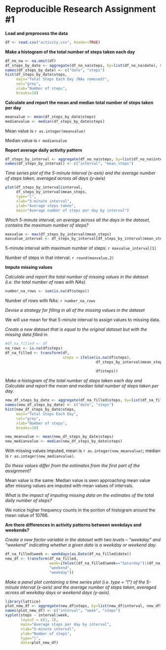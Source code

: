 Reproducible Research Assignment #1
==============================================
**Load and preprocess the data**

```r
df <- read.csv("activity.csv", header=TRUE)
```

**Make a histogram of the total number of steps taken each day**

```r
df_no_na <- na.omit(df)
df_steps_by_date <- aggregate(df_no_na$steps, by=list(df_no_na$date), FUN=sum)
names(df_steps_by_date) <- c("date", "steps")
hist(df_steps_by_date$steps, 
     main="Total Steps Each Day (NAs removed)", 
     col="grey", 
     xlab="Number of steps",
     breaks=10)
```

**Calculate and report the mean and median total number of steps taken per day**

```r
meanvalue <- mean(df_steps_by_date$steps)
medianvalue <- median(df_steps_by_date$steps)
```

Mean value is `r as.integer(meanvalue)`

Median value is `r medianvalue`

**Report average daily activity pattern**
```r
df_steps_by_interval <- aggregate(df_no_na$steps, by=list(df_no_na$interval), FUN=mean)
names(df_steps_by_interval) <- c("interval", "mean_steps")
```

*Time series plot of the 5-minute interval (x-axis) and the average number of steps taken, averaged across all days (y-axis)*
```r
plot(df_steps_by_interval$interval,
     df_steps_by_interval$mean_steps, 
     type="l", 
     xlab="5-minute interval", 
     ylab="Average steps taken",
     main="Average number of steps per day by interval")
```

*Which 5-minute interval, on average across all the days in the dataset, contains the maximum number of steps?*
```r
maxvalue <- max(df_steps_by_interval$mean_steps)
maxvalue_interval <- df_steps_by_interval[df_steps_by_interval$mean_steps == maxvalue,]
```

5-minute interval with maximum number of steps: `r maxvalue_interval[1]`

Number of steps in that interval: `r round(maxvalue,2)`

**Impute missing values**

*Calculate and report the total number of missing values in the dataset (i.e. the total number of rows with NAs)*
```r
number_na_rows <- sum(is.na(df$steps)) 
```
Number of rows with NAs: `r number_na_rows`

*Devise a strategy for filling in all of the missing values in the dataset*

We will use mean for that 5-minute interval to assign values to missing data.

*Create a new dataset that is equal to the original dataset but with the missing data filled in.*
```r
#df_na_filled <- df
na_rows <- is.na(df$steps)
df_na_filled <- transform(df, 
                          steps = ifelse(is.na(df$steps), 
                                         df_steps_by_interval$mean_steps[match(df$interval, 
                                                                          df_steps_by_interval$interval)], 
                                         df$steps))

```

*Make a histogram of the total number of steps taken each day and Calculate and report the mean and median total number of steps taken per day.*
```r
new_df_steps_by_date <- aggregate(df_na_filled$steps, by=list(df_na_filled$date), FUN=sum)
names(new_df_steps_by_date) <- c("date", "steps")
hist(new_df_steps_by_date$steps, 
     main="Total Steps Each Day", 
     col="grey", 
     xlab="Number of steps",
     breaks=10)

new_meanvalue <- mean(new_df_steps_by_date$steps)
new_medianvalue <- median(new_df_steps_by_date$steps)
```

With missing values imputed, mean is `r as.integer(new_meanvalue)`; median is `r as.integer(new_medianvalue)`.

*Do these values differ from the estimates from the first part of the assignment?* 

Mean value is the same. Median value is seen approaching mean value after missing values are imputed with mean values of intervals.

*What is the impact of imputing missing data on the estimates of the total daily number of steps?*

We notice higher frequency counts in the portion of histogram around the mean value of 10766.

**Are there differences in activity patterns between weekdays and weekends?**

*Create a new factor variable in the dataset with two levels – “weekday” and “weekend” indicating whether a given date is a weekday or weekend day.*
```r
df_na_filled$week <- weekdays(as.Date(df_na_filled$date))
new_df <- transform(df_na_filled, 
                    week=ifelse((df_na_filled$week=="Saturday")|(df_na_filled$week=="Sunday"),
                    "weekend", 
                    "weekday"))
```

*Make a panel plot containing a time series plot (i.e. type = "l") of the 5-minute interval (x-axis) and the average number of steps taken, averaged across all weekday days or weekend days (y-axis).*
```r
library(lattice)
plot_new_df <- aggregate(new_df$steps, by=list(new_df$interval, new_df$week), FUN=mean)
names(plot_new_df) <- c("interval", "week", "steps")
xyplot(steps ~ interval|week,
       layout = c(1, 2),
       main="Average steps per day by interval",
       xlab="5-minute interval",
       ylab="Number of steps",
       type="l",
       data=plot_new_df)
```